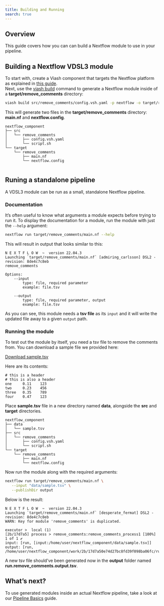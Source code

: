 ```yaml
---
title: Building and Running
search: true
---
```


## Overview

This guide covers how you can can build a Nextflow module to use in your pipeline.

## Building a Nextflow VDSL3 module

To start with, create a Viash component that targets the Nextflow platform as explained in [this guide](/documentation/guide/component/creation/nextflow.html).  
Next, use the [viash build]() command to generate a Nextflow module inside of a **target/remove_comments** directory:

```bash
viash build src/remove_comments/config.vsh.yaml -p nextflow -o target/remove_comments
```   

This will generate two files in the **target/remove_comments** directory: **main.nf** and **nextflow.config**.

```
nextflow_component
├── src
│   └── remove_comments
│       ├── config.vsh.yaml
│       └── script.sh
└── target
    └── remove_comments
        ├── main.nf
        └── nextflow.config


```

## Runing a standalone pipeline

A VDSL3 module can be run as a small, standalone Nextflow pipeline.  

### Documentation

It's often useful to know what arguments a module expects before trying to run it. To display the documentation for a module, run the module with just the `--help` argument:

```bash
nextflow run target/remove_comments/main.nf --help
```

This will result in output that looks similar to this:

```
N E X T F L O W  ~  version 22.04.3
Launching `target/remove_comments/main.nf` [admiring_carlsson] DSL2 - revision: 8de4c7c8eb
remove_comments

Options:
    --input
        type: file, required parameter
        example: file.tsv

    --output
        type: file, required parameter, output
        example: file.tsv
```

As you can see, this module needs a **tsv file** as its `input` and it will write the updated file away to a given `output` path.

### Running the module

To test out the module by itself, you need a tsv file to remove the comments from.
You can download a sample file we provided here: 

<!-- [Download sample.tsv](/download/remove_comments/sample.tsv "download"){#btn-download .btn-action .btn .btn-info .btn-lg role="button"} -->
<a href="/download/remove_comments/sample.tsv" id="btn-download" class="btn btn-info btn-md" role="button" download>Download sample.tsv</a>

Here are its contents:

```
# this is a header		
# this is also a header		
one     0.11	123
two	    0.23	456
three	0.35	789
four	0.47	123
```

Place **sample.tsv** file in a new directory named **data**, alongside the **src** and **target** directories.

```
nextflow_component
├── data
│   └── sample.tsv
├── src
│   └── remove_comments
│       ├── config.vsh.yaml
│       └── script.sh
└── target
    └── remove_comments
        ├── main.nf
        └── nextflow.config
```

Now run the module along with the required arguments:

```bash
nextflow run target/remove_comments/main.nf \
   --input "data/sample.tsv" \
   --publishDir output
```

Below is the result:

```
N E X T F L O W  ~  version 22.04.3
Launching `target/remove_comments/main.nf` [desperate_fermat] DSL2 - revision: 8de4c7c8eb
WARN: Key for module 'remove_comments' is duplicated.

executor >  local (1)
[2b/17d7a5] process > remove_comments:remove_comments_process1 [100%] 1 of 1 ✔
input: [run, [input:/home/user/nextflow_component/data/sample.tsv]]
output: [run, /home/user/nextflow_component/work/2b/17d7a50e74d27bc8fd39f098ba06fc/run.remove_comments.output.tsv]
```

A new tsv file should've been generated now in the **output** folder named **run.remove_comments.output.tsv**.

## What's next?

To use generated modules inside an actual Nextflow pipeline, take a look at our [Pipeline Basics](/documentation/guide/data-workflow/nextflow-pipeline/pipeline-basics.html) guide.